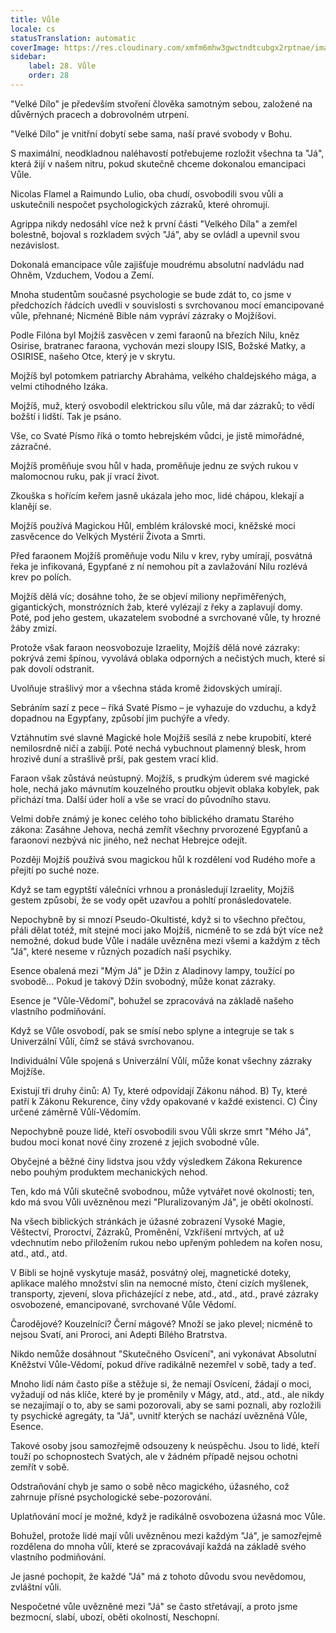 ```yaml
---
title: Vůle
locale: cs
statusTranslation: automatic
coverImage: https://res.cloudinary.com/xmfm6mhw3gwctndtcubgx2rptnae/image/upload/v1740468922/small_cover_tratado_de_psicologia_revolucionaria_a4c0dca4e0.webp
sidebar:
    label: 28. Vůle
    order: 28
---
```

"Velké Dílo" je především stvoření člověka samotným sebou, založené na důvěrných pracech a dobrovolném utrpení.

"Velké Dílo" je vnitřní dobytí sebe sama, naší pravé svobody v Bohu.

S maximální, neodkladnou naléhavostí potřebujeme rozložit všechna ta "Já", která žijí v našem nitru, pokud skutečně chceme dokonalou emancipaci Vůle.

Nicolas Flamel a Raimundo Lulio, oba chudí, osvobodili svou vůli a uskutečnili nespočet psychologických zázraků, které ohromují.

Agrippa nikdy nedosáhl více než k první části "Velkého Díla" a zemřel bolestně, bojoval s rozkladem svých "Já", aby se ovládl a upevnil svou nezávislost.

Dokonalá emancipace vůle zajišťuje moudrému absolutní nadvládu nad Ohněm, Vzduchem, Vodou a Zemí.

Mnoha studentům současné psychologie se bude zdát to, co jsme v předchozích řádcích uvedli v souvislosti s svrchovanou mocí emancipované vůle, přehnané; Nicméně Bible nám vypráví zázraky o Mojžíšovi.

Podle Filóna byl Mojžíš zasvěcen v zemi faraonů na březích Nilu, kněz Osirise, bratranec faraona, vychován mezi sloupy ISIS, Božské Matky, a OSIRISE, našeho Otce, který je v skrytu.

Mojžíš byl potomkem patriarchy Abraháma, velkého chaldejského mága, a velmi ctihodného Izáka.

Mojžíš, muž, který osvobodil elektrickou sílu vůle, má dar zázraků; to vědí božští i lidští. Tak je psáno.

Vše, co Svaté Písmo říká o tomto hebrejském vůdci, je jistě mimořádné, zázračné.

Mojžíš proměňuje svou hůl v hada, proměňuje jednu ze svých rukou v malomocnou ruku, pak jí vrací život.

Zkouška s hořícím keřem jasně ukázala jeho moc, lidé chápou, klekají a klanějí se.

Mojžíš používá Magickou Hůl, emblém královské moci, kněžské moci zasvěcence do Velkých Mystérií Života a Smrti.

Před faraonem Mojžíš proměňuje vodu Nilu v krev, ryby umírají, posvátná řeka je infikovaná, Egypťané z ní nemohou pít a zavlažování Nilu rozlévá krev po polích.

Mojžíš dělá víc; dosáhne toho, že se objeví miliony nepřiměřených, gigantických, monstrózních žab, které vylézají z řeky a zaplavují domy. Poté, pod jeho gestem, ukazatelem svobodné a svrchované vůle, ty hrozné žáby zmizí.

Protože však faraon neosvobozuje Izraelity, Mojžíš dělá nové zázraky: pokrývá zemi špínou, vyvolává oblaka odporných a nečistých much, které si pak dovolí odstranit.

Uvolňuje strašlivý mor a všechna stáda kromě židovských umírají.

Sebráním sazí z pece – říká Svaté Písmo – je vyhazuje do vzduchu, a když dopadnou na Egypťany, způsobí jim puchýře a vředy.

Vztáhnutím své slavné Magické hole Mojžíš sesílá z nebe krupobití, které nemilosrdně ničí a zabíjí. Poté nechá vybuchnout plamenný blesk, hrom hrozivě duní a strašlivě prší, pak gestem vrací klid.

Faraon však zůstává neústupný. Mojžíš, s prudkým úderem své magické hole, nechá jako mávnutím kouzelného proutku objevit oblaka kobylek, pak přichází tma. Další úder holí a vše se vrací do původního stavu.

Velmi dobře známý je konec celého toho biblického dramatu Starého zákona: Zasáhne Jehova, nechá zemřít všechny prvorozené Egypťanů a faraonovi nezbývá nic jiného, než nechat Hebrejce odejít.

Později Mojžíš používá svou magickou hůl k rozdělení vod Rudého moře a přejití po suché noze.

Když se tam egyptští válečníci vrhnou a pronásledují Izraelity, Mojžíš gestem způsobí, že se vody opět uzavřou a pohltí pronásledovatele.

Nepochybně by si mnozí Pseudo-Okultisté, když si to všechno přečtou, přáli dělat totéž, mít stejné moci jako Mojžíš, nicméně to se zdá být více než nemožné, dokud bude Vůle i nadále uvězněna mezi všemi a každým z těch "Já", které neseme v různých pozadích naší psychiky.

Esence obalená mezi "Mým Já" je Džin z Aladinovy lampy, toužící po svobodě... Pokud je takový Džin svobodný, může konat zázraky.

Esence je "Vůle-Vědomí", bohužel se zpracovává na základě našeho vlastního podmiňování.

Když se Vůle osvobodí, pak se smísí nebo splyne a integruje se tak s Univerzální Vůlí, čímž se stává svrchovanou.

Individuální Vůle spojená s Univerzální Vůlí, může konat všechny zázraky Mojžíše.

Existují tři druhy činů: A) Ty, které odpovídají Zákonu náhod. B) Ty, které patří k Zákonu Rekurence, činy vždy opakované v každé existenci. C) Činy určené záměrně Vůlí-Vědomím.

Nepochybně pouze lidé, kteří osvobodili svou Vůli skrze smrt "Mého Já", budou moci konat nové činy zrozené z jejich svobodné vůle.

Obyčejné a běžné činy lidstva jsou vždy výsledkem Zákona Rekurence nebo pouhým produktem mechanických nehod.

Ten, kdo má Vůli skutečně svobodnou, může vytvářet nové okolnosti; ten, kdo má svou Vůli uvězněnou mezi "Pluralizovaným Já", je obětí okolností.

Na všech biblických stránkách je úžasné zobrazení Vysoké Magie, Věštectví, Proroctví, Zázraků, Proměnění, Vzkříšení mrtvých, ať už vdechnutím nebo přiložením rukou nebo upřeným pohledem na kořen nosu, atd., atd., atd.

V Bibli se hojně vyskytuje masáž, posvátný olej, magnetické doteky, aplikace malého množství slin na nemocné místo, čtení cizích myšlenek, transporty, zjevení, slova přicházející z nebe, atd., atd., atd., pravé zázraky osvobozené, emancipované, svrchované Vůle Vědomí.

Čarodějové? Kouzelníci? Černí mágové? Množí se jako plevel; nicméně to nejsou Svatí, ani Proroci, ani Adepti Bílého Bratrstva.

Nikdo nemůže dosáhnout "Skutečného Osvícení", ani vykonávat Absolutní Kněžství Vůle-Vědomí, pokud dříve radikálně nezemřel v sobě, tady a teď.

Mnoho lidí nám často píše a stěžuje si, že nemají Osvícení, žádají o moci, vyžadují od nás klíče, které by je proměnily v Mágy, atd., atd., atd., ale nikdy se nezajímají o to, aby se sami pozorovali, aby se sami poznali, aby rozložili ty psychické agregáty, ta "Já", uvnitř kterých se nachází uvězněná Vůle, Esence.

Takové osoby jsou samozřejmě odsouzeny k neúspěchu. Jsou to lidé, kteří touží po schopnostech Svatých, ale v žádném případě nejsou ochotni zemřít v sobě.

Odstraňování chyb je samo o sobě něco magického, úžasného, což zahrnuje přísné psychologické sebe-pozorování.

Uplatňování mocí je možné, když je radikálně osvobozena úžasná moc Vůle.

Bohužel, protože lidé mají vůli uvězněnou mezi každým "Já", je samozřejmě rozdělena do mnoha vůlí, které se zpracovávají každá na základě svého vlastního podmiňování.

Je jasné pochopit, že každé "Já" má z tohoto důvodu svou nevědomou, zvláštní vůli.

Nespočetné vůle uvězněné mezi "Já" se často střetávají, a proto jsme bezmocní, slabí, ubozí, oběti okolností, Neschopní.

